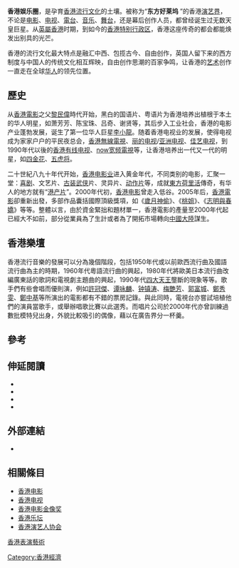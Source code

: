 {{Multiple issues|
{{POV|time=2021-08-25T00:25:04+00:00}}
{{Unreferenced|time=2021-08-25T00:25:04+00:00}}
}}
'''香港娱乐圈'''，是孕育[[香港|香港]][[流行文化|流行文化]]的土壤。被称为“'''东方好莱坞''' ”的香港[[演艺界|演艺界]]，不论是[[香港电影|电影]]、[[香港電視廣播|电视]]、[[香港電台廣播|電台]]、[[香港音乐|音乐]]、[[舞台|舞台]]，还是幕后创作人员，都曾经诞生过无数天皇巨星。从[[英屬香港|英屬香港]]时期，到如今的[[香港特别行政区|香港特别行政区]]，香港这座传奇的都会都能焕发出别具的光芒。{{fact|近年被[[韓流|韓國]]超越，東方好萊塢不再。}}

香港的流行文化最大特点是融汇中西、包揽古今、自由创作，英国人留下来的西方制度与中国人的传统文化相互辉映，自由创作思潮的百家争鸣，让香港的[[艺术|艺术]]创作一直走在全球[[华人|华人]]的领先位置。

== 歷史 ==
从[[香港電影|香港電影]]之父[[黎民偉|黎民偉]]時代开始，黑白的国语片、粤语片为香港培养出植根于本土的华人明星，如萧芳芳、陈宝珠、吕奇、谢贤等，其后步入工业社会，香港的电影产业蓬勃发展，诞生了第一位华人巨星[[李小龍|李小龍]]。随着香港电视业的发展，使得电视成为家家户户的平民夜总会，[[香港無線電視|香港無線電視]]、[[丽的电视|丽的电视]]/[[亚洲电视|亚洲电视]]、[[佳艺电视|佳艺电视]]，到1990年代以後的[[香港有线电视|香港有线电视]]、[[now宽频電視|now宽频電視]]等，让香港培养出一代又一代的明星，如[[四朵金花|四金花]]、[[五虎将|五虎将]]。

二十世紀八九十年代开始，[[香港电影业|香港电影业]]进入黄金年代，不同类别的电影，汇聚一堂：[[喜剧|喜剧]]、文艺片、[[古装|古装]][[武侠|武侠]]片、灵异片、[[动作片|动作片]]等，成就[[東方荷里活|東方荷里活]]傳奇，有华人的地方就有“[[港产片|港产片]]”。2000年代初，[[香港电影|香港电影]]曾走入低谷。2005年后，[[香港電影|香港電影]]卻重新出發，多部作品囊括國際頂級獎項，如《[[歲月神偷|歲月神偷]]》、《[[桃姐|桃姐]]》、《[[志明與春嬌|志明與春嬌]]》等等。整體以言，由於資金緊拙和題材單一，香港電影的產量至2000年代起已經大不如前，部分從業員為了生計或者為了開拓市場轉向[[中国大陆演艺圈|中國大陸]]謀生。

== 香港樂壇 ==
香港流行音樂的發展可以分為幾個階段，包括1950年代或以前歐西流行曲及國語流行曲為主的時期，1960年代粵語流行曲的興起，1980年代將歐美日本流行曲改編廣東話的歌詞和電視劇主題曲的興起，1990年代[[香港四大天王|四大天王]]壟斷的現象等等。歌手們有些會唱而優則演，例如[[許冠傑|許冠傑]]、[[谭咏麟|谭咏麟]]、[[钟镇涛|钟镇涛]]、[[梅艷芳|梅艷芳]]、[[郭富城|郭富城]]、[[鄭秀雯|鄭秀雯]]、[[鄭中基|鄭中基]]等所演出的電影都有不錯的票房記錄。與此同時，電視台亦嘗試培植他們的演員當歌手，或舉辦唱歌比賽以此選秀。而唱片公司於2000年代亦曾訓練過數批模特兒出身，外貌比較吸引的偶像，藉以在廣告界分一杯羹。

==參考==
{{reflist}}

==伸延閱讀==
* {{cite book|url=http://hub.hku.hk/handle/10722/31835|title= 粵語流行曲的發展與興衰：香港流行音樂研究（1949－1997）|publisher=香港大學|author=黃霑|date=2003}}
* {{cite book|title=幻魅都市：張美君博士香港電影研究論文集|publisher=手民出版社|author=張美君|editor=蕭恒|date=2020-11-30|isbn=9789887416159}}
* {{cite book|url=https://books.google.com.hk/books/about/城市历史身份.html?id=O88Y_gAACAAJ&redir_esc=y|title=城市历史身份: 香港电影研究|author=王海洲|date=2010|publisher=中国电影出版社|ISBN=9787106032395}}
* {{cite book|url=https://www.lcsd.gov.hk/CE/Museum/History/documents/54401/5866553/5_S_3.pdf|title= 從西化到本地化：香港電視文化的成長(1957 – 1980)|author=[[聖母無玷聖心書院|聖母無玷聖心書院]]|publisher=康樂文化事務署}}

==外部連結==
* {{cite web|url=https://www.filmcritics.org.hk/hkinema/hkinema01.pdf|publisher=香港電影評論學會|title=消失中的電影文化}}

==相關條目==
*[[香港电影|香港电影]]
*[[香港電視廣播|香港电视]]
*[[香港电影金像奖|香港电影金像奖]]
*[[香港乐坛|香港乐坛]]
*[[香港演艺人协会|香港演艺人协会]]

[[Category:香港經濟|Category:香港經濟]]
[[分類:香港表演藝術|]]